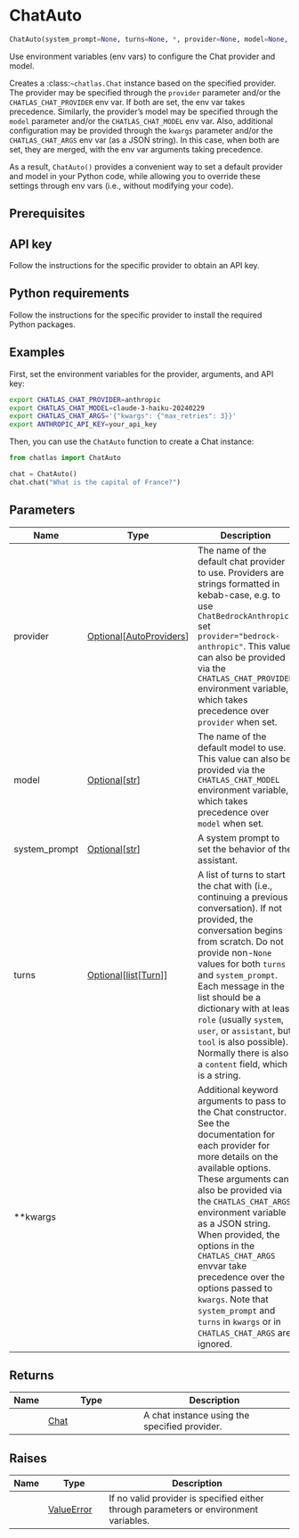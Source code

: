 # ChatAuto { #chatlas.ChatAuto }

```python
ChatAuto(system_prompt=None, turns=None, *, provider=None, model=None, **kwargs)
```

Use environment variables (env vars) to configure the Chat provider and model.

Creates a :class:`~chatlas.Chat` instance based on the specified provider.
The provider may be specified through the `provider` parameter and/or the
`CHATLAS_CHAT_PROVIDER` env var. If both are set, the env var takes
precedence. Similarly, the provider's model may be specified through the
`model` parameter and/or the `CHATLAS_CHAT_MODEL` env var. Also, additional
configuration may be provided through the `kwargs` parameter and/or the
`CHATLAS_CHAT_ARGS` env var (as a JSON string). In this case, when both are
set, they are merged, with the env var arguments taking precedence.

As a result, `ChatAuto()` provides a convenient way to set a default
provider and model in your Python code, while allowing you to override
these settings through env vars (i.e., without modifying your code).

## Prerequisites {.doc-section .doc-section-prerequisites}


::: {.callout-note}
## API key

Follow the instructions for the specific provider to obtain an API key.
:::

::: {.callout-note}
## Python requirements

Follow the instructions for the specific provider to install the required
Python packages.
:::

## Examples {.doc-section .doc-section-examples}

First, set the environment variables for the provider, arguments, and API key:

```bash
export CHATLAS_CHAT_PROVIDER=anthropic
export CHATLAS_CHAT_MODEL=claude-3-haiku-20240229
export CHATLAS_CHAT_ARGS='{"kwargs": {"max_retries": 3}}'
export ANTHROPIC_API_KEY=your_api_key
```

Then, you can use the `ChatAuto` function to create a Chat instance:

```python
from chatlas import ChatAuto

chat = ChatAuto()
chat.chat("What is the capital of France?")
```

## Parameters {.doc-section .doc-section-parameters}

| Name          | Type                                                                            | Description                                                                                                                                                                                                                                                                                                                                                                                                                                                           | Default   |
|---------------|---------------------------------------------------------------------------------|-----------------------------------------------------------------------------------------------------------------------------------------------------------------------------------------------------------------------------------------------------------------------------------------------------------------------------------------------------------------------------------------------------------------------------------------------------------------------|-----------|
| provider      | [Optional](`typing.Optional`)\[[AutoProviders](`chatlas._auto.AutoProviders`)\] | The name of the default chat provider to use. Providers are strings formatted in kebab-case, e.g. to use `ChatBedrockAnthropic` set `provider="bedrock-anthropic"`.  This value can also be provided via the `CHATLAS_CHAT_PROVIDER` environment variable, which takes precedence over `provider` when set.                                                                                                                                                           | `None`    |
| model         | [Optional](`typing.Optional`)\[[str](`str`)\]                                   | The name of the default model to use. This value can also be provided via the `CHATLAS_CHAT_MODEL` environment variable, which takes precedence over `model` when set.                                                                                                                                                                                                                                                                                                | `None`    |
| system_prompt | [Optional](`typing.Optional`)\[[str](`str`)\]                                   | A system prompt to set the behavior of the assistant.                                                                                                                                                                                                                                                                                                                                                                                                                 | `None`    |
| turns         | [Optional](`typing.Optional`)\[[list](`list`)\[[Turn](`chatlas._turn.Turn`)\]\] | A list of turns to start the chat with (i.e., continuing a previous conversation). If not provided, the conversation begins from scratch. Do not provide non-`None` values for both `turns` and `system_prompt`. Each message in the list should be a dictionary with at least `role` (usually `system`, `user`, or `assistant`, but `tool` is also possible). Normally there is also a `content` field, which is a string.                                           | `None`    |
| **kwargs      |                                                                                 | Additional keyword arguments to pass to the Chat constructor. See the documentation for each provider for more details on the available options.  These arguments can also be provided via the `CHATLAS_CHAT_ARGS` environment variable as a JSON string. When provided, the options in the `CHATLAS_CHAT_ARGS` envvar take precedence over the options passed to `kwargs`.  Note that `system_prompt` and `turns` in `kwargs` or in `CHATLAS_CHAT_ARGS` are ignored. | `{}`      |

## Returns {.doc-section .doc-section-returns}

| Name   | Type                         | Description                                   |
|--------|------------------------------|-----------------------------------------------|
|        | [Chat](`chatlas._chat.Chat`) | A chat instance using the specified provider. |

## Raises {.doc-section .doc-section-raises}

| Name   | Type                       | Description                                                                           |
|--------|----------------------------|---------------------------------------------------------------------------------------|
|        | [ValueError](`ValueError`) | If no valid provider is specified either through parameters or environment variables. |